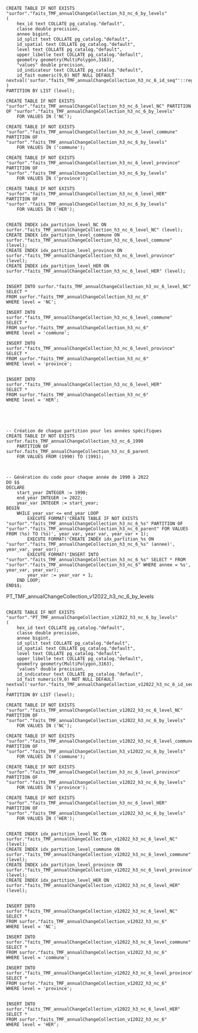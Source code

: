 ```

CREATE TABLE IF NOT EXISTS "surfor"."faits_TMF_annualChangeCollection_h3_nc_6_by_levels"
(
    hex_id text COLLATE pg_catalog."default",
    classe double precision,
    annee bigint,
    id_split text COLLATE pg_catalog."default",
    id_spatial text COLLATE pg_catalog."default",
    level text COLLATE pg_catalog."default",
    upper_libelle text COLLATE pg_catalog."default",
    geometry geometry(MultiPolygon,3163),
    "values" double precision,
    id_indicateur text COLLATE pg_catalog."default",
    id_fait numeric(9,0) NOT NULL DEFAULT nextval('surfor."faits_TMF_annualChangeCollection_h3_nc_6_id_seq"'::regclass)
)
PARTITION BY LIST (level);

CREATE TABLE IF NOT EXISTS "surfor"."faits_TMF_annualChangeCollection_h3_nc_6_level_NC" PARTITION OF "surfor"."faits_TMF_annualChangeCollection_h3_nc_6_by_levels"
    FOR VALUES IN ('NC');

CREATE TABLE IF NOT EXISTS "surfor"."faits_TMF_annualChangeCollection_h3_nc_6_level_commune" PARTITION OF "surfor"."faits_TMF_annualChangeCollection_h3_nc_6_by_levels"
    FOR VALUES IN ('commune');

CREATE TABLE IF NOT EXISTS "surfor"."faits_TMF_annualChangeCollection_h3_nc_6_level_province" PARTITION OF "surfor"."faits_TMF_annualChangeCollection_h3_nc_6_by_levels"
    FOR VALUES IN ('province');

CREATE TABLE IF NOT EXISTS "surfor"."faits_TMF_annualChangeCollection_h3_nc_6_level_HER" PARTITION OF "surfor"."faits_TMF_annualChangeCollection_h3_nc_6_by_levels"
    FOR VALUES IN ('HER');


CREATE INDEX idx_partition_level_NC ON surfor."faits_TMF_annualChangeCollection_h3_nc_6_level_NC" (level);
CREATE INDEX idx_partition_level_commune ON surfor."faits_TMF_annualChangeCollection_h3_nc_6_level_commune" (level);
CREATE INDEX idx_partition_level_province ON surfor."faits_TMF_annualChangeCollection_h3_nc_6_level_province" (level);
CREATE INDEX idx_partition_level_HER ON surfor."faits_TMF_annualChangeCollection_h3_nc_6_level_HER" (level);


INSERT INTO surfor."faits_TMF_annualChangeCollection_h3_nc_6_level_NC"
SELECT *
FROM surfor."faits_TMF_annualChangeCollection_h3_nc_6"
WHERE level = 'NC';

INSERT INTO surfor."faits_TMF_annualChangeCollection_h3_nc_6_level_commune"
SELECT *
FROM surfor."faits_TMF_annualChangeCollection_h3_nc_6"
WHERE level = 'commune';

INSERT INTO surfor."faits_TMF_annualChangeCollection_h3_nc_6_level_province"
SELECT *
FROM surfor."faits_TMF_annualChangeCollection_h3_nc_6"
WHERE level = 'province';


INSERT INTO surfor."faits_TMF_annualChangeCollection_h3_nc_6_level_HER"
SELECT *
FROM surfor."faits_TMF_annualChangeCollection_h3_nc_6"
WHERE level = 'HER';





-- Création de chaque partition pour les années spécifiques
CREATE TABLE IF NOT EXISTS surfor.faits_TMF_annualChangeCollection_h3_nc_6_1990
    PARTITION OF surfor.faits_TMF_annualChangeCollection_h3_nc_6_parent
    FOR VALUES FROM (1990) TO (1991);



-- Génération du code pour chaque année de 1990 à 2022
DO $$
DECLARE
    start_year INTEGER := 1990;
    end_year INTEGER := 2022;
    year_var INTEGER := start_year;
BEGIN
    WHILE year_var <= end_year LOOP
        EXECUTE FORMAT('CREATE TABLE IF NOT EXISTS "surfor"."faits_TMF_annualChangeCollection_h3_nc_6_%s" PARTITION OF "surfor"."faits_TMF_annualChangeCollection_h3_nc_6_parent" FOR VALUES FROM (%s) TO (%s)', year_var, year_var, year_var + 1);
        EXECUTE FORMAT('CREATE INDEX idx_partition_%s ON "surfor"."faits_TMF_annualChangeCollection_h3_nc_6_%s" (annee)', year_var, year_var);
        EXECUTE FORMAT('INSERT INTO "surfor"."faits_TMF_annualChangeCollection_h3_nc_6_%s" SELECT * FROM "surfor"."faits_TMF_annualChangeCollection_h3_nc_6" WHERE annee = %s', year_var, year_var);
        year_var := year_var + 1;
    END LOOP;
END$$;
```


PT_TMF_annualChangeCollection_v12022_h3_nc_6_by_levels

```

CREATE TABLE IF NOT EXISTS "surfor"."PT_TMF_annualChangeCollection_v12022_h3_nc_6_by_levels"
(
    hex_id text COLLATE pg_catalog."default",
    classe double precision,
    annee bigint,
    id_split text COLLATE pg_catalog."default",
    id_spatial text COLLATE pg_catalog."default",
    level text COLLATE pg_catalog."default",
    upper_libelle text COLLATE pg_catalog."default",
    geometry geometry(MultiPolygon,3163),
    "values" double precision,
    id_indicateur text COLLATE pg_catalog."default",
    id_fait numeric(9,0) NOT NULL DEFAULT nextval('surfor."faits_TMF_annualChangeCollection_v12022_h3_nc_6_id_seq"'::regclass)
)
PARTITION BY LIST (level);

CREATE TABLE IF NOT EXISTS "surfor"."faits_TMF_annualChangeCollection_v12022_h3_nc_6_level_NC" PARTITION OF "surfor"."faits_TMF_annualChangeCollection_v12022_h3_nc_6_by_levels"
    FOR VALUES IN ('NC');

CREATE TABLE IF NOT EXISTS "surfor"."faits_TMF_annualChangeCollection_v12022_h3_nc_6_level_commune" PARTITION OF "surfor"."faits_TMF_annualChangeCollection_h3_v12022_nc_6_by_levels"
    FOR VALUES IN ('commune');

CREATE TABLE IF NOT EXISTS "surfor"."faits_TMF_annualChangeCollection_h3_nc_6_level_province" PARTITION OF "surfor"."faits_TMF_annualChangeCollection_v12022_h3_nc_6_by_levels"
    FOR VALUES IN ('province');

CREATE TABLE IF NOT EXISTS "surfor"."faits_TMF_annualChangeCollection_h3_nc_6_level_HER" PARTITION OF "surfor"."faits_TMF_annualChangeCollection_v12022_h3_nc_6_by_levels"
    FOR VALUES IN ('HER');


CREATE INDEX idx_partition_level_NC ON surfor."faits_TMF_annualChangeCollection_v12022_h3_nc_6_level_NC" (level);
CREATE INDEX idx_partition_level_commune ON surfor."faits_TMF_annualChangeCollection_v12022_h3_nc_6_level_commune" (level);
CREATE INDEX idx_partition_level_province ON surfor."faits_TMF_annualChangeCollection_v12022_h3_nc_6_level_province" (level);
CREATE INDEX idx_partition_level_HER ON surfor."faits_TMF_annualChangeCollection_v12022_h3_nc_6_level_HER" (level);


INSERT INTO surfor."faits_TMF_annualChangeCollection_v12022_h3_nc_6_level_NC"
SELECT *
FROM surfor."faits_TMF_annualChangeCollection_v12022_h3_nc_6"
WHERE level = 'NC';

INSERT INTO surfor."faits_TMF_annualChangeCollection_v12022_h3_nc_6_level_commune"
SELECT *
FROM surfor."faits_TMF_annualChangeCollection_v12022_h3_nc_6"
WHERE level = 'commune';

INSERT INTO surfor."faits_TMF_annualChangeCollection_v12022_h3_nc_6_level_province"
SELECT *
FROM surfor."faits_TMF_annualChangeCollection_v12022_h3_nc_6"
WHERE level = 'province';


INSERT INTO surfor."faits_TMF_annualChangeCollection_v12022_h3_nc_6_level_HER"
SELECT *
FROM surfor."faits_TMF_annualChangeCollection_v12022_h3_nc_6"
WHERE level = 'HER';
```

